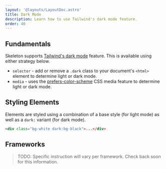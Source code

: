 ```yaml
---
layout: '@layouts/LayoutDoc.astro'
title: Dark Mode
description: Learn how to use Tailwind's dark mode feature.
order: 40
---
```



## Fundamentals

Skeleton supports [Tailwind's dark mode](https://tailwindcss.com/docs/dark-mode) feature. This is available using either strategy below.

- `selector` - add or remove a `.dark` class to your document's `<html>` element to determine light or dark mode.
- `media` - uses the [prefers-color-scheme](https://developer.mozilla.org/en-US/docs/Web/CSS/@media/prefers-color-scheme) CSS media feature to determine light or dark mode.

## Styling Elements

Elements are styled using a combination of a base style (for light mode) as well as a `dark:` variant (for dark mode).

```html
<div class="bg-white dark:bg-black">...</div>
```

## Frameworks

> TODO: Specific instruction will vary per framework. Check back soon for this information.
